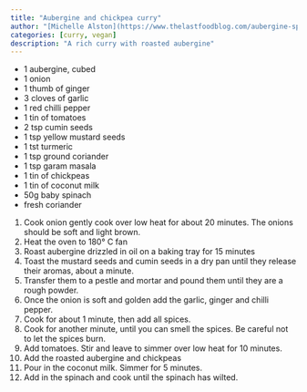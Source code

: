```yaml
---
title: "Aubergine and chickpea curry"
author: "[Michelle Alston](https://www.thelastfoodblog.com/aubergine-spinach-chickpea-curry/)"
categories: [curry, vegan]
description: "A rich curry with roasted aubergine"
---
```


- 1 aubergine, cubed
- 1 onion
- 1 thumb of ginger
- 3 cloves of garlic
- 1 red chilli pepper
- 1 tin of tomatoes
- 2 tsp cumin seeds
- 1 tsp yellow mustard seeds
- 1 tst turmeric
- 1 tsp ground coriander
- 1 tsp garam masala
- 1 tin of chickpeas
- 1 tin of coconut milk
- 50g baby spinach
- fresh coriander

1. Cook onion gently cook over low heat for about 20 minutes. The onions should be soft and light brown.
1. Heat the oven to 180° C fan
1. Roast aubergine drizzled in oil on a baking tray for 15 minutes
1. Toast the mustard seeds and cumin seeds in a dry pan until they release their aromas, about a minute.
1. Transfer them to a pestle and mortar and pound them until they are a rough powder.
1. Once the onion is soft and golden add the garlic, ginger and chilli pepper.
1. Cook for about 1 minute, then add all spices.
1. Cook for another minute, until you can smell the spices. Be careful not to let the spices burn.
1. Add tomatoes. Stir and leave to simmer over low heat for 10 minutes. 
1. Add the roasted aubergine and chickpeas
1. Pour in the coconut milk. Simmer for 5 minutes.
1. Add in the spinach and cook until the spinach has wilted.
